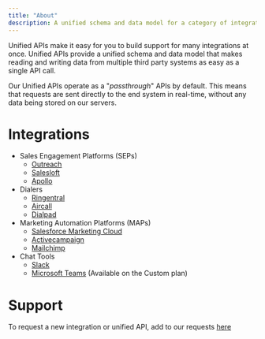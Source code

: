 ```yaml
---
title: "About"
description: A unified schema and data model for a category of integrations.
---
```


Unified APIs make it easy for you to build support for many integrations at once. Unified APIs provide a unified schema and data model that makes reading and writing data from multiple third party systems as easy as a single API call.

Our Unified APIs operate as a "_passthrough_" APIs by default. This means that requests are sent directly to the end system in real-time, without any data being stored on our servers.

# Integrations

- Sales Engagement Platforms (SEPs)
  - [Outreach](https://www.outreach.io/)
  - [Salesloft](https://www.salesloft.com/)
  - [Apollo](https://www.apollo.io/)
- Dialers
  - [Ringentral](https://www.ringcentral.com/)
  - [Aircall](https://www.aircall.io/)
  - [Dialpad](https://www.dialpad.com/)
- Marketing Automation Platforms (MAPs)
  - [Salesforce Marketing Cloud](https://www.salesforce.com/products/marketing-cloud/overview/)
  - [Activecampaign](https://www.activecampaign.com/)
  - [Mailchimp](https://mailchimp.com/)
- Chat Tools
  - [Slack](https://slack.com/)
  - [Microsoft Teams](https://products.office.com/en-us/microsoft-teams/group-chat-software) (Available on the Custom plan)

# Support

To request a new integration or unified API, add to our requests [here](https://vesselapi.canny.io/)

